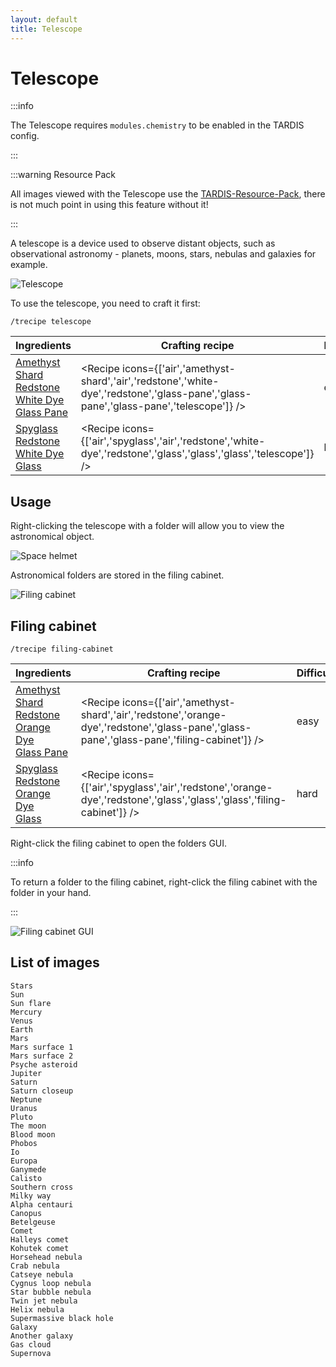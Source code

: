 ```yaml
---
layout: default
title: Telescope
---
```



# Telescope

:::info

The Telescope requires `modules.chemistry` to be enabled in the TARDIS config.

:::

:::warning Resource Pack

All images viewed with the Telescope use the [TARDIS-Resource-Pack](/resource-packs), there is not much point in using this feature without it!

:::

A telescope is a device used to observe distant objects, such as observational astronomy - planets, moons, stars, nebulas and galaxies for example.

![Telescope](/images/chemistry/telescope.png)

To use the telescope, you need to craft it first:

`/trecipe telescope`

| Ingredients | Crafting recipe | Difficulty |
| ----------- | --------------- | ------------- |
| [Amethyst Shard](https://minecraft.wiki/w/Amethyst_Shard)<br/>[Redstone](https://minecraft.wiki/w/Redstone)<br/>[White Dye](https://minecraft.wiki/w/White_Dye)<br/>[Glass Pane](https://minecraft.wiki/w/Glass_Pane) | <Recipe icons={['air','amethyst-shard','air','redstone','white-dye','redstone','glass-pane','glass-pane','glass-pane','telescope']} /> | easy |
| [Spyglass](https://minecraft.wiki/w/Spyglass)<br/>[Redstone](https://minecraft.wiki/w/Redstone)<br/>[White Dye](https://minecraft.wiki/w/White_Dye)<br/>[Glass](https://minecraft.wiki/w/Glass) | <Recipe icons={['air','spyglass','air','redstone','white-dye','redstone','glass','glass','glass','telescope']} /> | hard |

## Usage

Right-clicking the telescope with a folder will allow you to view the astronomical object.

![Space helmet](/images/chemistry/folder.png)

Astronomical folders are stored in the filing cabinet.

![Filing cabinet](/images/chemistry/filing-cabinet.png)

## Filing cabinet

`/trecipe filing-cabinet`

| Ingredients | Crafting recipe | Difficulty |
| ----------- | --------------- | ------------- |
| [Amethyst Shard](https://minecraft.wiki/w/Amethyst_Shard)<br/>[Redstone](https://minecraft.wiki/w/Redstone)<br/>[Orange Dye](https://minecraft.wiki/w/Orange_Dye)<br/>[Glass Pane](https://minecraft.wiki/w/Glass_Pane) | <Recipe icons={['air','amethyst-shard','air','redstone','orange-dye','redstone','glass-pane','glass-pane','glass-pane','filing-cabinet']} /> | easy |
| [Spyglass](https://minecraft.wiki/w/Spyglass)<br/>[Redstone](https://minecraft.wiki/w/Redstone)<br/>[Orange Dye](https://minecraft.wiki/w/Orange_Dye)<br/>[Glass](https://minecraft.wiki/w/Glass) | <Recipe icons={['air','spyglass','air','redstone','orange-dye','redstone','glass','glass','glass','filing-cabinet']} /> | hard |

Right-click the filing cabinet to open the folders GUI.

:::info

To return a folder to the filing cabinet, right-click the filing cabinet with the folder in your hand.

:::

![Filing cabinet GUI](/images/chemistry/map-cabinet.jpg)

## List of images

    Stars  
    Sun  
    Sun flare  
    Mercury  
    Venus  
    Earth  
    Mars  
    Mars surface 1  
    Mars surface 2  
    Psyche asteroid  
    Jupiter  
    Saturn  
    Saturn closeup  
    Neptune  
    Uranus  
    Pluto  
    The moon  
    Blood moon  
    Phobos  
    Io  
    Europa  
    Ganymede  
    Calisto  
    Southern cross  
    Milky way  
    Alpha centauri  
    Canopus  
    Betelgeuse  
    Comet  
    Halleys comet  
    Kohutek comet  
    Horsehead nebula  
    Crab nebula  
    Catseye nebula  
    Cygnus loop nebula  
    Star bubble nebula  
    Twin jet nebula  
    Helix nebula  
    Supermassive black hole  
    Galaxy  
    Another galaxy  
    Gas cloud  
    Supernova
